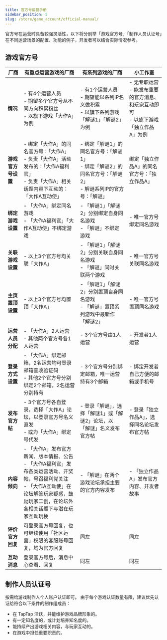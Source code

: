 ```yaml
---
title: 官方号运营手册
sidebar_position: 5
slug: /store/game_account/official-manual/
---
```


<head>
  <meta name="robots" content="noindex" />
</head>


官方号在运营时具备较强灵活性，以下将分别举「游戏官方号」「制作人员认证号」在不同运营场景的配置、功能的例子，开发者可以结合实际情况参考。

## 游戏官方号
|     厂商    | 有重点运营游戏的厂商 | 有系列游戏的厂商 | 小工作室 |
|----------|-----------------------|-------------------|----------|
| **情况** | - 有4个运营人员<br/> - 期望多个官方号从不同方向积累粉丝<br/> - 以旗下游戏「大作A」为例| - 有1个运营人员<br/> - 期望能以系列IP名义做积累<br/> - 以旗下系列游戏「解谜1」「解谜2」为例| - 无专职运营<br/> - 能发布重要的官方消息、和玩家互动即可<br/> - 以旗下游戏「独立作品A」为例|
| **游戏官方号设置** | - 绑定「大作A」的同名官方号：「大作A」<br/> - 负责「大作A」活动发布的：「大作A福利官」<br/> - 负责「大作A」相关话题内容下互动的：「大作A互动使」 | - 绑定「解谜1」的同名官方号：「解谜1」<br/> - 绑定「解谜2」的同名官方号：「解谜2」<br/> - 解谜系列IP的官方号：「解谜」 | 绑定「独立作品A」的同名官方号：「独立作品A」 |
|**绑定游戏设置** | - 「大作A」绑定同名游戏<br/> - 「大作A福利官」「大作A互动使」不绑定游戏 | - 「解谜1」「解谜2」分别绑定自身同名游戏<br/> - 「解谜」不绑定游戏 | - 唯一官方号绑定同名游戏 |
|**关联游戏设置** | - 以上3个官方号均关联「大作A」 | - 「解谜1」「解谜2」分别关联自身同名游戏<br/> - 「解谜」同时关联两个游戏 | - 唯一官方号关联同名游戏 |
|**主页置顶设置** | - 以上3个官方号均置顶「大作A」 | - 「解谜1」「解谜2」分别置顶自身同名游戏<br/> - 「解谜」置顶系列游戏中最新作「解谜2」 | - 唯一官方号置顶同名游戏 |
|**运营人员分配** | - 「大作A」2人运营<br/> - 其他两个官方号各1人运营 | - 3个官方号由1人运营 | - 开发者1人运营 |
|**登录方式设置** | - 「大作A」绑定邮箱，2名运营均可登录邮箱查收验证码<br/> - 其他2个官方号分别绑定2个邮箱，2名运营分别持有 | - 3个官方号分别绑定邮箱，唯一运营持有3个邮箱 | - 绑定开发者自己方便的邮箱或手机号 |
|**发布官方帖** | - 3个官方号各自登录，选择「大作A」论坛，以登录官方号名义直发<br/> - 或为「大作A」绑定号代发 | - 登录「解谜」，选择「解谜1」或「解谜2」论坛，以 「解谜」名义发布官方帖 | - 登录「独立作品A」，选择同名论坛发布官方帖 |
|**内容倾向** | - 「大作A」发布官方新闻、版本情报、公告<br/> - 「大作A福利官」发布各类运营活动、开奖帖，号召福利党关注<br/> - 「大作A互动使」在论坛解答玩家疑惑，鼓励玩家二创，在论坛外各相关话题下与潜在玩家互动玩梗 | - 「解谜」在两个游戏论坛承担主要的官方内容发布 | - 「独立作品A」发布官方内容、开发者故事 |
|**评价官方回复** | 可登录官方号回复，也可继续使用「社区运营」权限的客服账号回复，均为官方回复 | 同左 | 同左 |
|**互动消息** | 登录官方号后，消息中心查看、回复 | 同左 | 同左 |

## 制作人员认证号
按需给游戏制作人个人账户认证即可。
由于每个游戏认证数量有限，建议优先认证给符合以下条件的制作组成员：
- 在 TapTap 活跃，并能维护游戏品牌形象的。
- 有一定知名度的，或计划培养知名度的。
- 能持续产出游戏相关内容，与玩家互动的。
- 在游戏中担任重要职责的。
